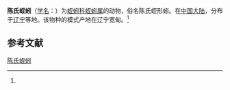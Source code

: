 {{Speciesbox
| name = 陈氏蛭蚓
| status = 
| status_system = 
| image = 
| genus = Branchiobdella
| species = cheni
| authority = (Liu, 1964)<ref name='id10326'>{{cite web| url =http://www.bioinfo.cn/db05/BjdwSpecies.php?action=view&id=10326| title =陈氏蛭蚓| work =《中国动物物种编目数据库》| publisher =中国科学院微生物研究所| author =中国科学院动物研究所| accessdate =2009-04-16| deadurl =yes| archiveurl =https://web.archive.org/web/20160305095739/http://www.bioinfo.cn/db05/BjdwSpecies.php?action=view&id=10326| archivedate =2016-03-05}}</ref>
}}

'''陈氏蛭蚓'''（[[学名|学名]]：{{lang|la|''Branchiobdella cheni''}}）为[[蛭蚓科|蛭蚓科]][[蛭蚓属|蛭蚓属]]的动物，俗名陈氏蛭形蚓。在[[中国大陆|中国大陆]]，分布于[[辽宁|辽宁]]等地。该物种的模式产地在辽宁宽甸。<ref name='id10326'/>

== 参考文献 ==
{{reflist}}

{{Wikispecies|Branchiobdella cheni}}
{{Taxonbar|from=Q15224806}}

[[Category:蛭蚓属|陈氏蛭蚓]]


{{环节动物小作品}}